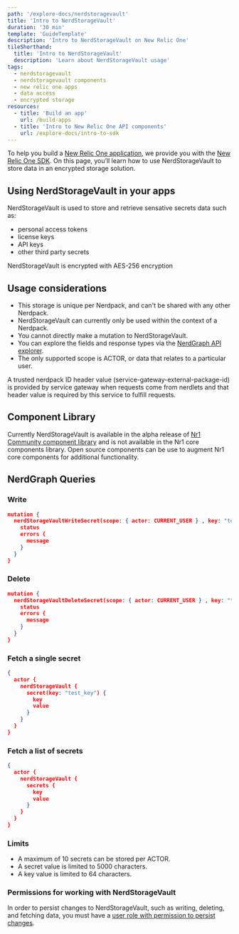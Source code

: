```yaml
---
path: '/explore-docs/nerdstoragevault'
title: 'Intro to NerdStorageVault'
duration: '30 min'
template: 'GuideTemplate'
description: 'Intro to NerdStorageVault on New Relic One'
tileShorthand:
  title: 'Intro to NerdStorageVault'
  description: 'Learn about NerdStorageVault usage'
tags:
  - nerdstoragevault
  - nerdstoragevault components
  - new relic one apps
  - data access
  - encrypted storage
resources:
  - title: 'Build an app'
    url: /build-apps
  - title: 'Intro to New Relic One API components'
    url: /explore-docs/intro-to-sdk
---
```


<Intro>

To help you build a [New Relic One application](/use-cases/build-new-relic-one-applications),
we provide you with the [New Relic One SDK](/explore-docs/intro-to-sdk).
On this page, you’ll learn how to use NerdStorageVault to store data in an encrypted
storage solution.

</Intro>

## Using NerdStorageVault in your apps

NerdStorageVault is used to store and retrieve sensative secrets data such as:

- personal access tokens
- license keys
- API keys
- other third party secrets

<Tip>

NerdStorageVault is encrypted with AES-256 encryption

</Tip>

## Usage considerations

- This storage is unique per Nerdpack, and can't be shared with any other Nerdpack.
- NerdStorageVault can currently only be used within the context of a Nerdpack.
- You cannot directly make a mutation to NerdStorageVault.
- You can explore the fields and response types via the [NerdGraph API explorer](https://api.newrelic.com/graphiql).
- The only supported scope is ACTOR, or data that relates to a particular user.

<Tip>

A trusted nerdpack ID header value (service-gateway-external-package-id)
is provided by service gateway when requests come from nerdlets and
that header value is required by this service to fulfill requests.

</Tip>

## Component Library

Currently NerdStorageVault is available in the alpha release of [Nr1 Community component library](https://www.npmjs.com/package/@newrelic/nr1-community/v/1.3.0-alpha.4)
and is not available in the Nr1 core components library. Open source components can be use to augment
Nr1 core components for additional functionality.

## NerdGraph Queries

### Write

```json copy=false lineNumbers=false
mutation {
  nerdStorageVaultWriteSecret(scope: { actor: CURRENT_USER } , key: "test", value: "secret_test") {
    status
    errors {
      message
    }
  }
}

```

### Delete

```json copy=false lineNumbers=false
mutation {
  nerdStorageVaultDeleteSecret(scope: { actor: CURRENT_USER } , key: "test_key", value: "test_value") {
    status
    errors {
      message
    }
  }
}

```

### Fetch a single secret

```json copy=false lineNumbers=false
{
  actor {
    nerdStorageVault {
      secret(key: "test_key") {
        key
        value
      }
    }
  }
}


```

### Fetch a list of secrets

```json copy=false lineNumbers=false
{
  actor {
    nerdStorageVault {
      secrets {
        key
        value
      }
    }
  }
}


```

### Limits

- A maximum of 10 secrets can be stored per ACTOR.
- A secret value is limited to 5000 characters.
- A key value is limited to 64 characters.

### Permissions for working with NerdStorageVault

In order to persist changes to NerdStorageVault, such as writing, deleting,
and fetching data, you must have a
[user role with permission to persist changes](https://docs.newrelic.com/docs/accounts/accounts-billing/new-relic-one-pricing-users/users-roles).
